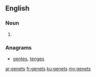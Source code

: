 ==English==

===Noun===
{{head|en|plural}}

# {{plural of|genet|lang=en}}

===Anagrams===
* [[gentes#English|gentes]], [[tenges#English|tenges]]

[[ar:genets]]
[[fr:genets]]
[[ku:genets]]
[[my:genets]]